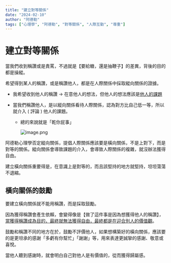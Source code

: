 ```yaml
---
title: "建立對等關係"
date: "2024-02-10"
author: "阿德勒"
tags: ["心理學", "阿德勒", "對等關係", "人際互動", "尊重"]
---
```


# 建立對等關係

當我們收到稱讚或是責罵，不過就是【要給糖，還是抽鞭子】的差異，背後的目的都是操縱。



希望得到某人的稱讚，或是稱讚他人，都是在人際關係中採取縱向關係的證據。

- 我希望收到他人的稱讚 → 在意他人的想法，但他人的想法應該是[他人的課題](https://app.heptabase.com/aa5e5fd4-4215-4de1-90fe-de29e11f0187/card/0af715be-a2c9-4deb-9de3-16f32ad50f48)

- 當我們稱讚他人，是以縱向關係看待人際關係，認為對方比自己低一等，所以就介入 ( 評論 ) 他人的課題。

   - 總的來說就是「乾你屁事」

      ![image.png](./建立對等關係-assets/image.png)



阿德勒心理學否定縱向關係，提倡人際關係應該要是橫向關係，不是上對下，而是對等的關係。縱向關係會導致課題的介入，會導致人際關係的複雜，就沒辦法獲得自由。



建立橫向關係重要得是，在意識上是對等的，而且該堅持的地方就堅持，坦坦蕩蕩不退縮。

## 橫向關係的鼓勵

要建立橫向關係就不能用稱讚，而是採取鼓勵。



因為獲得稱讚會產生依賴，會變得像是【做了這件事是因為想獲得他人的稱讚】，[當獲得稱讚成為目的，最終就無法獲得自由，最終都是在迎合別人的價值觀](https://app.heptabase.com/aa5e5fd4-4215-4de1-90fe-de29e11f0187/card/d9ee934f-087e-45c0-8d91-925fd1e7d77e)。



鼓勵和稱讚不同的地方在於，鼓勵不評價他人，如果想構築好的橫向關係，應該要的是更坦承的感謝「多虧有你幫忙」「謝謝」等，用來表達更誠摯的感謝、敬意或喜悅。



當他人聽到感謝時，就會明白自己對他人是有價值的，從而獲得歸屬感。


